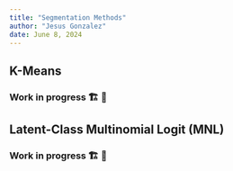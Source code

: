 ---
title: "Segmentation Methods"
author: "Jesus Gonzalez"
date: June 8, 2024
---

## K-Means

### Work in progress 🏗️ 🚧


## Latent-Class Multinomial Logit (MNL)

### Work in progress 🏗️ 🚧

